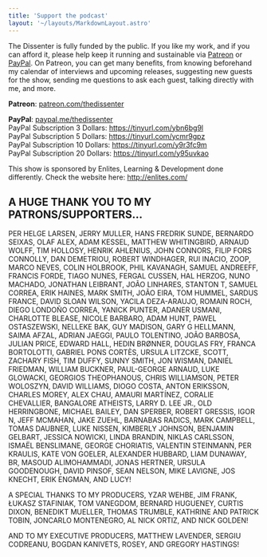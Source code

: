 ```yaml
---
title: 'Support the podcast'
layout: '~/layouts/MarkdownLayout.astro'
---
```


The Dissenter is fully funded by the public.
If you like my work, and if you can afford it, please help keep it running and sustainable via [Patreon](https://www.patreon.com/thedissenter) or [PayPal](paypal.me/thedissenter).
On Patreon, you can get many benefits, from knowing beforehand my calendar of interviews and upcoming releases, suggesting new guests for the show, sending me questions to ask each guest, talking directly with me, and more.

**Patreon**: [patreon.com/thedissenter](https://www.patreon.com/thedissenter)

**PayPal**: [paypal.me/thedissenter](https://www.paypal.com/paypalme/thedissenter)  
PayPal Subscription 3 Dollars: https://tinyurl.com/ybn6bg9l  
PayPal Subscription 5 Dollars: https://tinyurl.com/ycmr9gpz  
PayPal Subscription 10 Dollars: https://tinyurl.com/y9r3fc9m  
PayPal Subscription 20 Dollars: https://tinyurl.com/y95uvkao

This show is sponsored by Enlites, Learning & Development done differently. Check the website here: http://enlites.com/

## A HUGE THANK YOU TO MY PATRONS/SUPPORTERS...

PER HELGE LARSEN, JERRY MULLER, HANS FREDRIK SUNDE, BERNARDO SEIXAS, OLAF ALEX, ADAM KESSEL, MATTHEW WHITINGBIRD, ARNAUD WOLFF, TIM HOLLOSY, HENRIK AHLENIUS, JOHN CONNORS, FILIP FORS CONNOLLY, DAN DEMETRIOU, ROBERT WINDHAGER, RUI INACIO, ZOOP, MARCO NEVES, COLIN HOLBROOK, PHIL KAVANAGH, SAMUEL ANDREEFF, FRANCIS FORDE, TIAGO NUNES, FERGAL CUSSEN, HAL HERZOG, NUNO MACHADO, JONATHAN LEIBRANT, JOÃO LINHARES, STANTON T, SAMUEL CORREA, ERIK HAINES, MARK SMITH, JOÃO EIRA, TOM HUMMEL, SARDUS FRANCE, DAVID SLOAN WILSON, YACILA DEZA-ARAUJO, ROMAIN ROCH, DIEGO LONDOÑO CORREA, YANICK PUNTER, ADANER USMANI, CHARLOTTE BLEASE, NICOLE BARBARO, ADAM HUNT, PAWEL OSTASZEWSKI, NELLEKE BAK, GUY MADISON, GARY G HELLMANN, SAIMA AFZAL, ADRIAN JAEGGI, PAULO TOLENTINO, JOÃO BARBOSA, JULIAN PRICE, EDWARD HALL, HEDIN BRØNNER, DOUGLAS FRY, FRANCA BORTOLOTTI, GABRIEL PONS CORTÈS, URSULA LITZCKE, SCOTT, ZACHARY FISH, TIM DUFFY, SUNNY SMITH, JON WISMAN, DANIEL FRIEDMAN, WILLIAM BUCKNER, PAUL-GEORGE ARNAUD, LUKE GLOWACKI, GEORGIOS THEOPHANOUS, CHRIS WILLIAMSON, PETER WOLOSZYN, DAVID WILLIAMS, DIOGO COSTA, ANTON ERIKSSON, CHARLES MOREY, ALEX CHAU, AMAURI MARTÍNEZ, CORALIE CHEVALLIER, BANGALORE ATHEISTS, LARRY D. LEE JR., OLD HERRINGBONE, MICHAEL BAILEY, DAN SPERBER, ROBERT GRESSIS, IGOR N, JEFF MCMAHAN, JAKE ZUEHL, BARNABAS RADICS, MARK CAMPBELL, TOMAS DAUBNER, LUKE NISSEN, KIMBERLY JOHNSON, BENJAMIN GELBART, JESSICA NOWICKI, LINDA BRANDIN, NIKLAS CARLSSON, ISMAËL BENSLIMANE, GEORGE CHORIATIS, VALENTIN STEINMANN, PER KRAULIS, KATE VON GOELER, ALEXANDER HUBBARD, LIAM DUNAWAY, BR, MASOUD ALIMOHAMMADI, JONAS HERTNER, URSULA GOODENOUGH, DAVID PINSOF, SEAN NELSON, MIKE LAVIGNE, JOS KNECHT, ERIK ENGMAN, AND LUCY!

A SPECIAL THANKS TO MY PRODUCERS, YZAR WEHBE, JIM FRANK, ŁUKASZ STAFINIAK, TOM VANEGDOM, BERNARD HUGUENEY, CURTIS DIXON, BENEDIKT MUELLER, THOMAS TRUMBLE, KATHRINE AND PATRICK TOBIN, JONCARLO MONTENEGRO, AL NICK ORTIZ, AND NICK GOLDEN!

AND TO MY EXECUTIVE PRODUCERS, MATTHEW LAVENDER, SERGIU CODREANU, BOGDAN KANIVETS, ROSEY, AND GREGORY HASTINGS!
